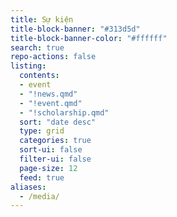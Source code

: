 ```yaml
---
title: Sự kiện
title-block-banner: "#313d5d"
title-block-banner-color: "#ffffff"
search: true
repo-actions: false
listing:
  contents:
  - event 
  - "!news.qmd"
  - "!event.qmd"
  - "!scholarship.qmd"
  sort: "date desc"
  type: grid
  categories: true
  sort-ui: false
  filter-ui: false
  page-size: 12
  feed: true
aliases: 
  - /media/
---
```

